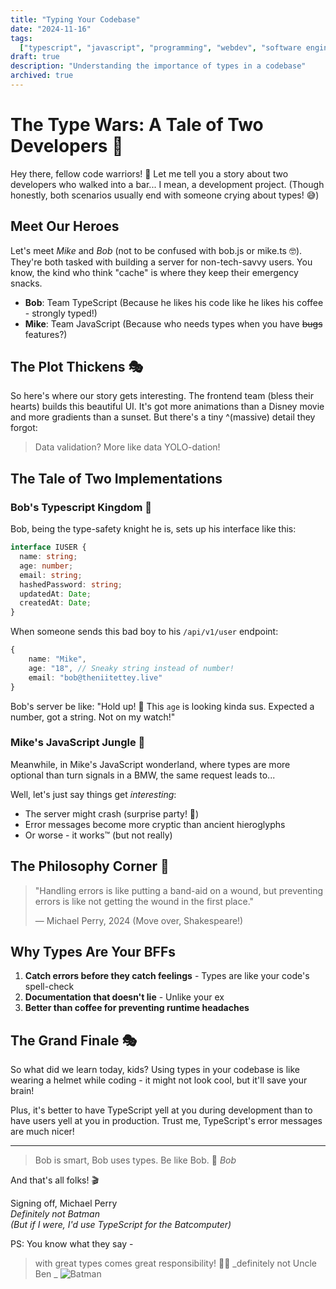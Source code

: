 ```yaml
---
title: "Typing Your Codebase"
date: "2024-11-16"
tags:
  ["typescript", "javascript", "programming", "webdev", "software engineering"]
draft: true
description: "Understanding the importance of types in a codebase"
archived: true
---
```


# The Type Wars: A Tale of Two Developers 🏰

Hey there, fellow code warriors! 👋 Let me tell you a story about two developers who walked into a bar... I mean, a development project. (Though honestly, both scenarios usually end with someone crying about types! 😅)

## Meet Our Heroes

Let's meet _Mike_ and _Bob_ (not to be confused with bob.js or mike.ts 🤓). They're both tasked with building a server for non-tech-savvy users. You know, the kind who think "cache" is where they keep their emergency snacks.

- **Bob**: Team TypeScript (Because he likes his code like he likes his coffee - strongly typed!)
- **Mike**: Team JavaScript (Because who needs types when you have ~~bugs~~ features?)

## The Plot Thickens 🎭

So here's where our story gets interesting. The frontend team (bless their hearts) builds this beautiful UI. It's got more animations than a Disney movie and more gradients than a sunset. But there's a tiny ^(massive) detail they forgot:

> Data validation? More like data YOLO-dation!

## The Tale of Two Implementations

### Bob's Typescript Kingdom 👑

Bob, being the type-safety knight he is, sets up his interface like this:

```typescript
interface IUSER {
  name: string;
  age: number;
  email: string;
  hashedPassword: string;
  updatedAt: Date;
  createdAt: Date;
}
```

When someone sends this bad boy to his `/api/v1/user` endpoint:

```typescript
{
    name: "Mike",
    age: "18", // Sneaky string instead of number!
    email: "bob@theniitettey.live"
}
```

Bob's server be like: "Hold up! 🛑 This `age` is looking kinda sus. Expected a number, got a string. Not on my watch!"

### Mike's JavaScript Jungle 🌴

Meanwhile, in Mike's JavaScript wonderland, where types are more optional than turn signals in a BMW, the same request leads to...

Well, let's just say things get _interesting_:

- The server might crash (surprise party! 🎉)
- Error messages become more cryptic than ancient hieroglyphs
- Or worse - it works™️ (but not really)

## The Philosophy Corner 🤔

> "Handling errors is like putting a band-aid on a wound, but preventing errors is like not getting the wound in the first place."
>
> — Michael Perry, 2024 (Move over, Shakespeare!)

## Why Types Are Your BFFs

1. **Catch errors before they catch feelings** - Types are like your code's spell-check
2. **Documentation that doesn't lie** - Unlike your ex
3. **Better than coffee for preventing runtime headaches**

## The Grand Finale 🎭

So what did we learn today, kids? Using types in your codebase is like wearing a helmet while coding - it might not look cool, but it'll save your brain!

Plus, it's better to have TypeScript yell at you during development than to have users yell at you in production. Trust me, TypeScript's error messages are much nicer!

---

> Bob is smart, Bob uses types. Be like Bob. 🧠
> _Bob_

And that's all folks! 🎬

Signing off,
Michael Perry  
_Definitely not Batman_  
_(But if I were, I'd use TypeScript for the Batcomputer)_

PS: You know what they say -

> with great types comes great responsibility! 🦸‍♂️
> _definitely not Uncle Ben _
> ![Batman](https://media.giphy.com/media/nZUcWtrNqs9Nu/giphy.gif?cid=790b7611a7nnv72qd4xevr55yokyouikbh6khcxo4d5vslnr&ep=v1_gifs_search&rid=giphy.gif&ct=g)
